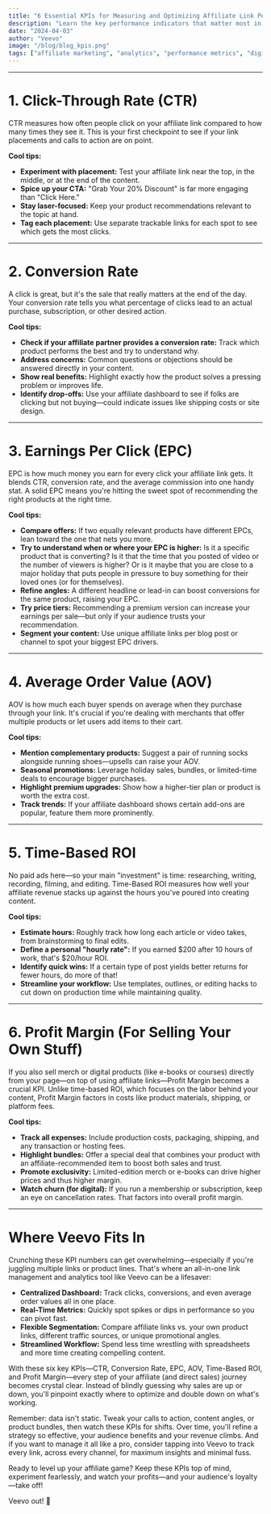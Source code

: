```yaml
---
title: "6 Essential KPIs for Measuring and Optimizing Affiliate Link Performance"
description: "Learn the key performance indicators that matter most in affiliate marketing, from click-through rates to profit margins."
date: "2024-04-03"
author: "Veevo"
image: "/blog/blog_kpis.png"
tags: ["affiliate marketing", "analytics", "performance metrics", "digital marketing", "conversion optimization"]
---
```


---

# 1. Click-Through Rate (CTR)

CTR measures how often people click on your affiliate link compared to how many times they see it. This is your first checkpoint to see if your link placements and calls to action are on point.

**Cool tips:**

- **Experiment with placement:** Test your affiliate link near the top, in the middle, or at the end of the content.
- **Spice up your CTA:** "Grab Your 20% Discount" is far more engaging than "Click Here."
- **Stay laser-focused:** Keep your product recommendations relevant to the topic at hand.
- **Tag each placement:** Use separate trackable links for each spot to see which gets the most clicks.

---

# 2. Conversion Rate

A click is great, but it's the sale that really matters at the end of the day. Your conversion rate tells you what percentage of clicks lead to an actual purchase, subscription, or other desired action.

**Cool tips:**

- **Check if your affiliate partner provides a conversion rate:** Track which product performs the best and try to understand why.
- **Address concerns:** Common questions or objections should be answered directly in your content.
- **Show real benefits:** Highlight exactly how the product solves a pressing problem or improves life.
- **Identify drop-offs:** Use your affiliate dashboard to see if folks are clicking but not buying—could indicate issues like shipping costs or site design.

---

# 3. Earnings Per Click (EPC)

EPC is how much money you earn for every click your affiliate link gets. It blends CTR, conversion rate, and the average commission into one handy stat. A solid EPC means you're hitting the sweet spot of recommending the right products at the right time.

**Cool tips:**

- **Compare offers:** If two equally relevant products have different EPCs, lean toward the one that nets you more.
- **Try to understand when or where your EPC is higher:** Is it a specific product that is converting? Is it that the time that you posted of video or the number of viewers is higher? Or is it maybe that you are close to a major holiday that puts people in pressure to buy something for their loved ones (or for themselves).
- **Refine angles:** A different headline or lead-in can boost conversions for the same product, raising your EPC.
- **Try price tiers:** Recommending a premium version can increase your earnings per sale—but only if your audience trusts your recommendation.
- **Segment your content:** Use unique affiliate links per blog post or channel to spot your biggest EPC drivers.

---

# 4. Average Order Value (AOV)

AOV is how much each buyer spends on average when they purchase through your link. It's crucial if you're dealing with merchants that offer multiple products or let users add items to their cart.

**Cool tips:**

- **Mention complementary products:** Suggest a pair of running socks alongside running shoes—upsells can raise your AOV.
- **Seasonal promotions:** Leverage holiday sales, bundles, or limited-time deals to encourage bigger purchases.
- **Highlight premium upgrades:** Show how a higher-tier plan or product is worth the extra cost.
- **Track trends:** If your affiliate dashboard shows certain add-ons are popular, feature them more prominently.

---

# 5. Time-Based ROI

No paid ads here—so your main "investment" is time: researching, writing, recording, filming, and editing. Time-Based ROI measures how well your affiliate revenue stacks up against the hours you've poured into creating content.

**Cool tips:**

- **Estimate hours:** Roughly track how long each article or video takes, from brainstorming to final edits.
- **Define a personal "hourly rate":** If you earned $200 after 10 hours of work, that's $20/hour ROI.
- **Identify quick wins:** If a certain type of post yields better returns for fewer hours, do more of that!
- **Streamline your workflow:** Use templates, outlines, or editing hacks to cut down on production time while maintaining quality.

---

# 6. Profit Margin (For Selling Your Own Stuff)

If you also sell merch or digital products (like e-books or courses) directly from your page—on top of using affiliate links—Profit Margin becomes a crucial KPI. Unlike time-based ROI, which focuses on the labor behind your content, Profit Margin factors in costs like product materials, shipping, or platform fees.

**Cool tips:**

- **Track all expenses:** Include production costs, packaging, shipping, and any transaction or hosting fees.
- **Highlight bundles:** Offer a special deal that combines your product with an affiliate-recommended item to boost both sales and trust.
- **Promote exclusivity:** Limited-edition merch or e-books can drive higher prices and thus higher margin.
- **Watch churn (for digital):** If you run a membership or subscription, keep an eye on cancellation rates. That factors into overall profit margin.

---

# Where Veevo Fits In

Crunching these KPI numbers can get overwhelming—especially if you're juggling multiple links or product lines. That's where an all-in-one link management and analytics tool like Veevo can be a lifesaver:

- **Centralized Dashboard:** Track clicks, conversions, and even average order values all in one place.
- **Real-Time Metrics:** Quickly spot spikes or dips in performance so you can pivot fast.
- **Flexible Segmentation:** Compare affiliate links vs. your own product links, different traffic sources, or unique promotional angles.
- **Streamlined Workflow:** Spend less time wrestling with spreadsheets and more time creating compelling content.

With these six key KPIs—CTR, Conversion Rate, EPC, AOV, Time-Based ROI, and Profit Margin—every step of your affiliate (and direct sales) journey becomes crystal clear. Instead of blindly guessing why sales are up or down, you'll pinpoint exactly where to optimize and double down on what's working.

Remember: data isn't static. Tweak your calls to action, content angles, or product bundles, then watch these KPIs for shifts. Over time, you'll refine a strategy so effective, your audience benefits and your revenue climbs. And if you want to manage it all like a pro, consider tapping into Veevo to track every link, across every channel, for maximum insights and minimal fuss.

Ready to level up your affiliate game? Keep these KPIs top of mind, experiment fearlessly, and watch your profits—and your audience's loyalty—take off!

Veevo out! 🎤 